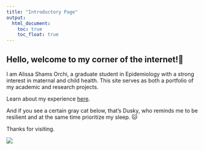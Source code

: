 ```yaml
---
title: "Introductory Page"
output: 
  html_document:
    toc: true
    toc_float: true
---
```


## Hello, welcome to my corner of the internet!🌸

I am Alissa Shams Orchi, a graduate student in Epidemiology with a strong interest in maternal and child health. This site serves as both a portfolio of my academic and research projects.


Learn about my experience [here](resume.html).


And if you see a certain gray cat below, that’s Dusky, who reminds me to be resilient and at the same time prioritize my sleep. 🐱

Thanks for visiting.

![](images/duskyshams.jpg)
